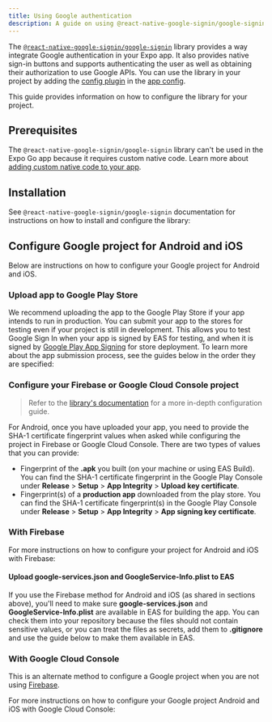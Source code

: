 ```yaml
---
title: Using Google authentication
description: A guide on using @react-native-google-signin/google-signin library to integrate Google authentication in your Expo project.
---
```



The [`@react-native-google-signin/google-signin`](https://github.com/react-native-google-signin/google-signin) library provides a way integrate Google authentication in your Expo app. It also provides native sign-in buttons and supports authenticating the user as well as obtaining their authorization to use Google APIs. You can use the library in your project by adding the [config plugin](/config-plugins/introduction/) in the [app config](/versions/latest/config/app/).

This guide provides information on how to configure the library for your project.

## Prerequisites

The `@react-native-google-signin/google-signin` library can't be used in the Expo Go app because it requires custom native code. Learn more about [adding custom native code to your app](/workflow/customizing/).

## Installation

See `@react-native-google-signin/google-signin` documentation for instructions on how to install and configure the library:

<BoxLink
  title="React Native Google Sign In: Expo installation instructions"
  href="https://react-native-google-signin.github.io/docs/setting-up/expo"
/>

## Configure Google project for Android and iOS

Below are instructions on how to configure your Google project for Android and iOS.

### Upload app to Google Play Store

We recommend uploading the app to the Google Play Store if your app intends to run in production. You can submit your app to the stores for testing even if your project is still in development. This allows you to test Google Sign In when your app is signed by EAS for testing, and when it is signed by [Google Play App Signing](https://support.google.com/googleplay/android-developer/answer/9842756?hl=en) for store deployment. To learn more about the app submission process, see the guides below in the order they are specified:

<BoxLink title="Create your first EAS Build" href="/build/setup/" />

<BoxLink title="Build your project for app stores" href="/deploy/build-project/" />

<BoxLink
  title="Manually upload Android app for the first time"
  href="https://expo.fyi/first-android-submission"
/>

### Configure your Firebase or Google Cloud Console project

> Refer to the [library's documentation](https://react-native-google-signin.github.io/docs/setting-up/get-config-file) for a more in-depth configuration guide.

For Android, once you have uploaded your app, you need to provide the SHA-1 certificate fingerprint values when asked while configuring the project in Firebase or Google Cloud Console. There are two types of values that you can provide:

- Fingerprint of the **.apk** you built (on your machine or using EAS Build). You can find the SHA-1 certificate fingerprint in the Google Play Console under **Release** > **Setup** > **App Integrity** > **Upload key certificate**.
- Fingerprint(s) of a **production app** downloaded from the play store. You can find the SHA-1 certificate fingerprint(s) in the Google Play Console under **Release** > **Setup** > **App Integrity** > **App signing key certificate**.

### With Firebase

For more instructions on how to configure your project for Android and iOS with Firebase:

<BoxLink
  title="Firebase"
  href="https://react-native-google-signin.github.io/docs/setting-up/expo#expo-and-firebase-authentication"
/>

#### Upload google-services.json and GoogleService-Info.plist to EAS

If you use the Firebase method for Android and iOS (as shared in sections above), you'll need to make sure **google-services.json** and **GoogleService-Info.plist** are available in EAS for building the app. You can check them into your repository because the files should not contain sensitive values, or you can treat the files as secrets, add them to **.gitignore** and use the guide below to make them available in EAS.

<BoxLink
  title="Upload a secret file to EAS and use in the app config"
  href="/eas/environment-variables/?redirected#use-environment-variables-with-eas-build"
/>

### With Google Cloud Console

This is an alternate method to configure a Google project when you are not using [Firebase](#with-firebase).

For more instructions on how to configure your Google project Android and iOS with Google Cloud Console:

<BoxLink
  title="Expo without Firebase"
  href="https://react-native-google-signin.github.io/docs/setting-up/expo#expo-without-firebase"
/>
